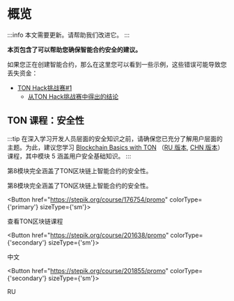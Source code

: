 
# 概览

:::info
本文需要更新。请帮助我们改进它。
:::

**本页包含了可以帮助您确保智能合约安全的建议。**

如果您正在创建智能合约，那么在这里您可以看到一些示例，这些错误可能导致您丢失资金：

- [TON Hack挑战赛#1](https://github.com/ton-blockchain/hack-challenge-1)
  - [从TON Hack挑战赛中得出的结论](/v3/guidelines/smart-contracts/security/ton-hack-challenge-1)

## TON 课程：安全性

:::tip
在深入学习开发人员层面的安全知识之前，请确保您已充分了解用户层面的主题。为此，建议您学习 [Blockchain Basics with TON](https://stepik.org/course/201294/promo) （[RU 版本](https://stepik.org/course/202221/), [CHN 版本](https://stepik.org/course/200976/)）课程，其中模块 5 涵盖用户安全基础知识。
:::

第8模块完全涵盖了TON区块链上智能合约的安全性。

第8模块完全涵盖了TON区块链上智能合约的安全性。

<Button href="https://stepik.org/course/176754/promo"
        colorType={'primary'} sizeType={'sm'}>

查看TON区块链课程

</Button>

<Button href="https://stepik.org/course/201638/promo"
        colorType={'secondary'} sizeType={'sm'}>

中文

</Button>

<Button href="https://stepik.org/course/201855/promo"
        colorType={'secondary'} sizeType={'sm'}>

RU

</Button>
